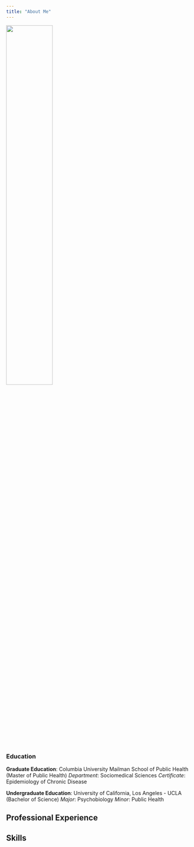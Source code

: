 ```yaml
---
title: "About Me"
---
```


<img src ="images/diana.jpg" style="width:50%">

### Education


**Graduate Education**: Columbia University Mailman School of Public Health (Master of Public Health) 
_Department_: Sociomedical Sciences 
_Certificate_: Epidemiology of Chronic Disease 

**Undergraduate Education**: University of California, Los Angeles - UCLA (Bachelor of Science)
_Major_: Psychobiology
_Minor_: Public Health 

## Professional Experience 

## Skills 



